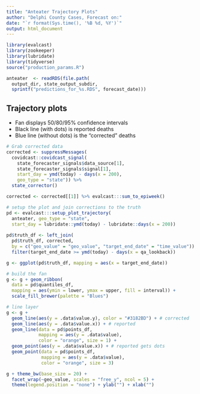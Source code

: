 ```yaml
---
title: "Anteater Trajectory Plots"
author: "Delphi County Cases, Forecast on:"
date: "`r format(Sys.time(), '%B %d, %Y')`"
output: html_document
---
```


```r
library(evalcast)
library(zookeeper)
library(lubridate)
library(tidyverse)
source("production_params.R")

anteater  <- readRDS(file.path(
  output_dir, state_output_subdir,
  sprintf("predictions_for_%s.RDS", forecast_date)))
```
	
## Trajectory plots

* Fan displays 50/80/95% confidence intervals
* Black line (with dots) is reported deaths
* Blue line (without dots) is the "corrected" deaths


```r
# Grab corrected data
corrected <- suppressMessages(
  covidcast::covidcast_signal(
    state_forecaster_signals$data_source[1], 
    state_forecaster_signals$signal[1],
    start_day = ymd(today) - days(x = 200), 
    geo_type = "state")) %>% 
  state_corrector()

corrected <- corrected[[1]] %>% evalcast:::sum_to_epiweek()

# setup the plot and join corrections to the truth
pd <- evalcast:::setup_plot_trajectory(
  anteater, geo_type = "state",
  start_day = lubridate::ymd(today) - lubridate::days(x = 200))
  
pd$truth_df <- left_join(
  pd$truth_df, corrected, 
  by = c("geo_value" = "geo_value", "target_end_date" = "time_value")) %>%
  filter(target_end_date >= ymd(today) - days(x = qa_lookback))

g <- ggplot(pd$truth_df, mapping = aes(x = target_end_date))

# build the fan
g <- g + geom_ribbon(
  data = pd$quantiles_df,
  mapping = aes(ymin = lower, ymax = upper, fill = interval)) +
  scale_fill_brewer(palette = "Blues")

# line layer
g <- g +
  geom_line(aes(y = .data$value.y), color = "#3182BD") + # corrected
  geom_line(aes(y = .data$value.x)) + # reported
  geom_line(data = pd$points_df, 
            mapping = aes(y = .data$value),
            color = "orange", size = 1) +
  geom_point(aes(y = .data$value.x)) + # reported gets dots
  geom_point(data = pd$points_df, 
             mapping = aes(y = .data$value),
             color = "orange", size = 3)

g + theme_bw(base_size = 20) + 
  facet_wrap(~geo_value, scales = "free_y", ncol = 5) +
  theme(legend.position = "none") + ylab("") + xlab("")
```

